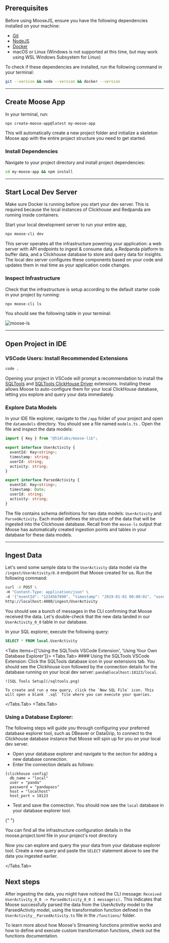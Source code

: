 
## Prerequisites

Before using MooseJS, ensure you have the following dependencies installed on your machine:

- [Git](https://git-scm.com/)
- [NodeJS](https://nodejs.org/en/)
- [Docker](https://www.docker.com/)
- macOS or Linux (Windows is not supported at this time, but may work using WSL Windows Subsystem for Linux)

To check if these dependencies are installed, run the following command in your terminal:

```bash filename="Terminal" copy
git --version && node --version && docker --version
```

---

## Create Moose App

In your terminal, run:

```bash filename="Terminal" copy
npx create-moose-app@latest my-moose-app
```

This will automatically create a new project folder and initialize a skeleton Moose app with the entire project structure you need to get started.

### Install Dependencies

Navigate to your project directory and install project dependencies:

```bash filename="Terminal" copy
cd my-moose-app && npm install
```

---

## Start Local Dev Server

<Callout>
  Make sure Docker is running before you start your dev server. This is required
  because the local instances of Clickhouse and Redpanda are running inside
  containers.
</Callout>

Start your local development server to run your entire app,

```bash filename="Terminal" copy
npx moose-cli dev
```

This server operates all the infrastructure powering your application: a web server with API endpoints to ingest & consume data, a Redpanda platform to buffer data, and a Clickhouse database to store and query data for insights. The local dev server configures these components based on your code and updates them in real time as your application code changes.

### Inspect Infrastructure

Check that the infrastructure is setup according to the default starter code in your project by running:

```bash filename="Terminal" copy
npx moose-cli ls
```

You should see the following table in your terminal:

![moose-ls](/moose-ls.png)

---

## Open Project in IDE

### VSCode Users: Install Recommended Extensions

```bash filename="Terminal" copy
code .
```

Opening your project in VSCode will prompt a recommendation to install the [SQLTools](https://marketplace.visualstudio.com/items?itemName=mtxr.sqltools) and [SQLTools ClickHouse Driver](https://marketplace.visualstudio.com/items?itemName=ultram4rine.sqltools-clickhouse-driver) extensions. Installing these allows Moose to auto-configure them for your local ClickHouse database, letting you explore and query your data immediately.

### Explore Data Models

In your IDE file explorer, navigate to the `/app` folder of your project and open the `datamodels` directory. You should see a file named `models.ts` . Open the file and inspect the data models:

```ts filename="/datamodels/models.ts" copy
import { Key } from "@514labs/moose-lib";

export interface UserActivity {
  eventId: Key<string>;
  timestamp: string;
  userId: string;
  activity: string;
}

export interface ParsedActivity {
  eventId: Key<string>;
  timestamp: Date;
  userId: string;
  activity: string;
}
```

The file contains schema definitions for two data models: `UserActivity` and `ParsedActivity`. Each model defines the structure of the data that will be ingested into the Clickhouse database. Recall from the `moose-ls` output that Moose has automatically created ingestion points and tables in your database for these data models.

---

## Ingest Data

Let's send some sample data to the `UserActivity` data model via the `/ingest/UserActivity/0.0` endpoint that Moose created for us. Run the following command:

```bash filename="Terminal" copy
curl -X POST \
-H "Content-Type: application/json" \
-d '{"eventId": "1234567890", "timestamp": "2019-01-01 00:00:01", "userId": "123456", "activity": "click"}' \
http://localhost:4000/ingest/UserActivity

```

You should see a bunch of messages in the CLI confirming that Moose received the data. Let's double-check that the new data landed in our `UserActivity_0_0` table in our database.

In your SQL explorer, execute the following query:

```sql filename="DB Explorer" copy
SELECT * FROM local.UserActivity
```

<Tabs items={['Using the SQLTools VSCode Extension', 'Using Your Own Database Explorer']}>
  <Tabs.Tab>
    #### Using the SQLTools VSCode Extension:
    Click the SQLTools database icon in your extensions tab. You should see the Clickhouse icon followed by the connection details for the database running on your local dev server: `panda@localhost:18123/local`. 
    
    
    ![SQL Tools Setup](/sqltools.png)

    To create and run a new query, click the `New SQL File` icon. This will open a blank `.sql` file where you can execute your queries.

  </Tabs.Tab>
<Tabs.Tab>
  ### Using a Database Explorer:
  The following steps will guide you through configuring your preferred database explorer tool, such as DBeaver or DataGrip, to connect to the Clickhouse database instance that Moose will spin up for you on your local dev server.

- Open your database explorer and navigate to the section for adding a new database connection.
- Enter the connection details as follows:

```text filename="moose.project.toml" copy
[clickhouse config]
  db_name = "local"
  user = "panda"
  password = "pandapass"
  host = "localhost"
  host_port = 18123
```

- Test and save the connection. You should now see the `local` database in your database explorer tool.

{" "}

<Callout type="info">
  You can find all the infrastructure configuration details in the
  moose.project.toml file in your project's root directory
</Callout>

Now you can explore and query the your data from your database explorer tool. Create a new query and paste the `SELECT` statement above to see the data you ingested earlier.

</Tabs.Tab>
</Tabs>

## Next steps

After ingesting the data, you might have noticed the CLI message: `Received UserActivity_0_0 -> ParsedActivity_0_0 1 message(s).` This indicates that Moose successfully parsed the data from the UserActivity model to the ParsedActivity model, using the transformation function defined in the `UserActivity__ParsedActivity.ts` file in the `/functions/` folder.

To learn more about how Moose's Streaming functions primitive works and how to define and execute custom transformation functions, check out the functions documentation.

